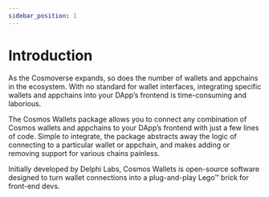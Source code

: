 ```yaml
---
sidebar_position: 1
---
```


# Introduction

As the Cosmoverse expands, so does the number of wallets and appchains in the ecosystem. With no standard for wallet interfaces, integrating specific wallets and appchains into your DApp’s frontend is time-consuming and laborious.

The Cosmos Wallets package allows you to connect any combination of Cosmos wallets and appchains to your DApp’s frontend with just a few lines of code. Simple to integrate, the package abstracts away the logic of connecting to a particular wallet or appchain, and makes adding or removing support for various chains painless.

Initially developed by Delphi Labs, Cosmos Wallets is open-source software designed to turn wallet connections into a plug-and-play Lego™ brick for front-end devs.